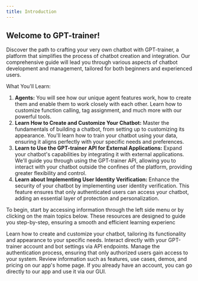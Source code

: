 ```yaml
---
title: Introduction
---
```


## Welcome to GPT-trainer!

Discover the path to crafting your very own chatbot with GPT-trainer, a platform that simplifies the process of chatbot creation and integration.
Our comprehensive guide will lead you through various aspects of chatbot development and management, tailored for both beginners and experienced users.

What You'll Learn:

1. **Agents:** You will see how our unique agent features work, how to create them and enable them to work closely with each other. Learn how to customize function calling, tag assignment, and much more with our powerful tools.
2. **Learn How to Create and Customize Your Chatbot:** Master the fundamentals of building a chatbot, from setting up to customizing its appearance.
   You'll learn how to train your chatbot using your data, ensuring it aligns perfectly with your specific needs and preferences.
3. **Learn to Use the GPT-trainer API for External Applications:** Expand your chatbot's capabilities by integrating it with external applications.
   We'll guide you through using the GPT-trainer API, allowing you to interact with your chatbot outside the confines of the platform, providing greater flexibility and control.
4. **Learn about Implementing User Identity Verification:** Enhance the security of your chatbot by implementing user identity verification. This feature ensures that only authenticated users can
   access your chatbot, adding an essential layer of protection and personalization.

To begin, start by accessing information through the left side menu or by clicking on the main topics below.
These resources are designed to guide you step-by-step, ensuring a smooth and efficient learning experienc

<CardGroup cols={2}>
  <Card title="Chatbot" icon="message-bot" href="/creating-first-chatbot">
    Learn how to create and customize your chatbot, tailoring its functionality
    and appearance to your specific needs.
  </Card>
  <Card
    title="Discover API's"
    icon="code"
    href="/api-reference/chatbots/create"
  >
    Interact directly with your GPT-trainer account and bot settings via API
    endpoints.
  </Card>
  <Card title="Authenticate Users" icon="webhook" href="/user-identity">
    Manage the authentication process, ensuring that only authorized users gain
    access to your system.
  </Card>
  <Card
    title="Visit GPT-trainer Website"
    icon="browser"
    href="https://gpt-trainer.com"
  >
    Review information such as features, use cases, demos, and pricing on our
    app's home page.
  </Card>
  <Card
    title="Go to our app"
    icon="computer-classic"
    href="https://app.gpt-trainer.com"
    color="#309C95"
  >
    If you already have an account, you can go directly to our app and use it
    via our GUI.
  </Card>
</CardGroup>
